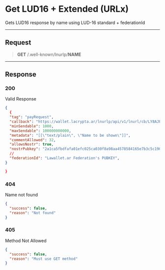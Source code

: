 # Get LUD16 + Extended (URLx)

Gets LUD16 response by name using LUD-16 standard + federationId

---

## Request

> **GET** /.well-known/lnurlp/**NAME**

---

## Response

### 200

Valid Response

```json
{
  {
  "tag": "payRequest",
  "callback": "https://wallet.lacrypta.ar/lnurlp/api/v1/lnurl/cb/LY8AJP",
  "minSendable": 1000,
  "maxSendable": 100000000000,
  "metadata": "[[\"text/plain\", \"Name to be shown\"]]",
  "commentAllowed": 32,
  "allowsNostr": true,
  "nostrPubkey": "2a1ca5fbdfafa01efc025ca030f8a98aa4578584165e7b3c5c190100028a4744",
  //
  "federationId": "Lawallet.ar Federation's PUBKEY",
}

}
```

### 404

Name not found

```json
{
  "success": false,
  "reason": "Not found"
}
```

### 405

Method Not Allowed

```json
{
  "success": false,
  "reason": "Must use GET method"
}
```
